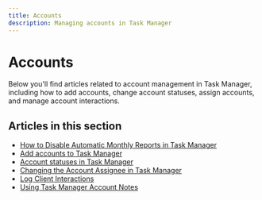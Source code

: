 ```yaml
---
title: Accounts
description: Managing accounts in Task Manager
---
```


# Accounts

Below you'll find articles related to account management in Task Manager, including how to add accounts, change account statuses, assign accounts, and manage account interactions.

## Articles in this section

- [How to Disable Automatic Monthly Reports in Task Manager](./disable-automatic-monthly-reports.mdx)
- [Add accounts to Task Manager](./add-accounts-to-task-manager.mdx)
- [Account statuses in Task Manager](./account-statuses.mdx)
- [Changing the Account Assignee in Task Manager](./changing-account-assignee.mdx)
- [Log Client Interactions](./log-client-interactions.mdx)
- [Using Task Manager Account Notes](./using-task-manager-account-notes.mdx)